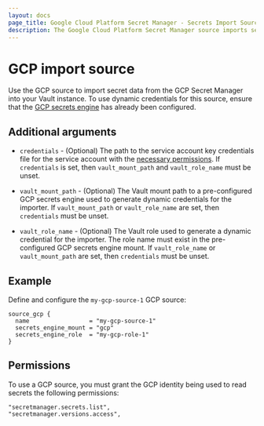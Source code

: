 ```yaml
---
layout: docs
page_title: Google Cloud Platform Secret Manager - Secrets Import Source
description: The Google Cloud Platform Secret Manager source imports secrets from GCP to Vault.
---
```


# GCP import source


Use the GCP source to import secret data from the GCP Secret Manager into your Vault instance. To use dynamic
credentials for this source, ensure that the [GCP secrets engine](/vault/docs/secrets/gcp) has
already been configured.

## Additional arguments

- `credentials` - (Optional) The path to the service account key credentials file for the service account with
  the [necessary permissions](#permissions). If `credentials` is set, then `vault_mount_path` and
  `vault_role_name` must be unset.

- `vault_mount_path` - (Optional) The Vault mount path to a pre-configured GCP
  secrets engine used to generate dynamic credentials for the importer. If
  `vault_mount_path` or `vault_role_name` are set, then `credentials` must be
  unset.

- `vault_role_name` - (Optional) The Vault role used to generate a dynamic
  credential for the importer. The role name must exist in the pre-configured
  GCP secrets engine mount. If `vault_role_name` or `vault_mount_path` are set,
  then `credentials` must be unset.

## Example

Define and configure the `my-gcp-source-1` GCP source:

```hcl
source_gcp {
  name                 = "my-gcp-source-1"
  secrets_engine_mount = "gcp"
  secrets_engine_role  = "my-gcp-role-1"
}
```

## Permissions

To use a GCP source, you must grant the GCP identity being used to read secrets the following permissions:

```shell-session
"secretmanager.secrets.list",
"secretmanager.versions.access",
```